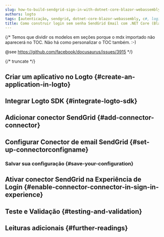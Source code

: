 ```yaml
---
slug: how-to-build-sendgrid-sign-in-with-dotnet-core-blazor-webassembly-and-logto
authors: logto
tags: [autenticação, sendgrid, dotnet-core-blazor-webassembly, c#, login-sem-senha, login, entrar]
title: Como construir login sem senha SendGrid Email com .NET Core (Blazor WebAssembly)
---
```


{/*
  Temos que dividir os modelos em seções porque o mdx importado não aparecerá no TOC.
  Não há como personalizar o TOC também. :-)

  @see https://github.com/facebook/docusaurus/issues/3915
*/}



{/* truncate */}

<Intro connector={connector} sdk=".NET Core (Blazor WebAssembly)" link="https://learn.microsoft.com/en-us/aspnet/core/blazor/hosting-models#blazor-webassembly" />

## Criar um aplicativo no Logto \{#create-an-application-in-logto}

<CreateApplication type="Aplicativo de página única" framework=".NET Core (Blazor WebAssembly)" />

## Integrar Logto SDK \{#integrate-logto-sdk}

<IntegrateSdk />

## Adicionar conector SendGrid \{#add-connector-connector}

<AddPasswordlessConnector
  connector={connector}
  connectorType="Email"
  passwordlessSignUpIdentifier="Endereço de email"
/>

## Configurar Conector de email SendGrid \{#set-up-connectorconfigname}

<ConnectorGuide />

### Salvar sua configuração \{#save-your-configuration}

<SaveYourConfiguration connector={connector} />

## Ativar conector SendGrid na Experiência de Login \{#enable-connector-connector-in-sign-in-experience}

<EnablePasswordlessConnector
  connectorType="Email"
  passwordlessSignUpIdentifier="Endereço de email"
/>

## Teste e Validação \{#testing-and-validation}

<TestingAndValidation connector={connector} sdk=".NET Core (Blazor WebAssembly)" />

## Leituras adicionais \{#further-readings}

<FurtherReadings />